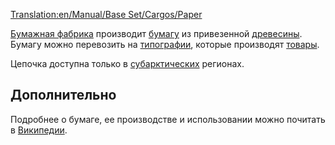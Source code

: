 [[Translation:en/Manual/Base Set/Cargos/Paper]]

{{ru/Груз|груз=Бумага
|изображение=en/Paper.png
|производит=[[ru/Manual/Base Set/Industries/Бумажная фабрика|Бумажная фабрика]]
|принимает=[[ru/Manual/Base Set/Industries/Типография|Типография]]
}}

[[ru/Manual/Base Set/Industries/Бумажная фабрика|Бумажная фабрика]] производит [[ru/Manual/Base Set/Cargos/Бумага|бумагу]] из привезенной [[ru/Manual/Base Set/Cargos/Древесина|древесины]]. Бумагу можно перевозить на [[ru/Manual/Base Set/Industries/Типография|типографии]], которые производят [[ru/Manual/Base Set/Cargos/Товары|товары]].

Цепочка доступна только в [[ru/Manual/Климат#subarkticheskii|субарктических]] регионах.


==Дополнительно==
Подробнее о бумаге, ее производстве и использовании можно почитать в [https://www.wikipedia.org/wiki/ru:Бумага Википедии].